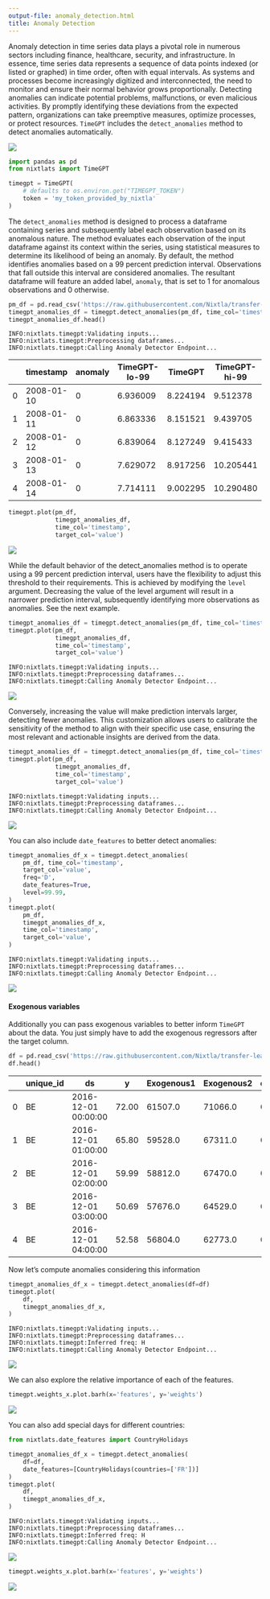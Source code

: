 ```yaml
---
output-file: anomaly_detection.html
title: Anomaly Detection
---
```



Anomaly detection in time series data plays a pivotal role in numerous
sectors including finance, healthcare, security, and infrastructure. In
essence, time series data represents a sequence of data points indexed
(or listed or graphed) in time order, often with equal intervals. As
systems and processes become increasingly digitized and interconnected,
the need to monitor and ensure their normal behavior grows
proportionally. Detecting anomalies can indicate potential problems,
malfunctions, or even malicious activities. By promptly identifying
these deviations from the expected pattern, organizations can take
preemptive measures, optimize processes, or protect resources. `TimeGPT`
includes the `detect_anomalies` method to detect anomalies
automatically.

[![](https://colab.research.google.com/assets/colab-badge.svg)](https://colab.research.google.com/github/Nixtla/nixtla/blob/main/nbs/docs/tutorials/0_anomaly_detection.ipynb)

```python
import pandas as pd
from nixtlats import TimeGPT
```


```python
timegpt = TimeGPT(
    # defaults to os.environ.get("TIMEGPT_TOKEN")
    token = 'my_token_provided_by_nixtla'
)
```

The `detect_anomalies` method is designed to process a dataframe
containing series and subsequently label each observation based on its
anomalous nature. The method evaluates each observation of the input
dataframe against its context within the series, using statistical
measures to determine its likelihood of being an anomaly. By default,
the method identifies anomalies based on a 99 percent prediction
interval. Observations that fall outside this interval are considered
anomalies. The resultant dataframe will feature an added label,
`anomaly`, that is set to 1 for anomalous observations and 0 otherwise.

```python
pm_df = pd.read_csv('https://raw.githubusercontent.com/Nixtla/transfer-learning-time-series/main/datasets/peyton_manning.csv')
timegpt_anomalies_df = timegpt.detect_anomalies(pm_df, time_col='timestamp', target_col='value', freq='D')
timegpt_anomalies_df.head()
```

``` text
INFO:nixtlats.timegpt:Validating inputs...
INFO:nixtlats.timegpt:Preprocessing dataframes...
INFO:nixtlats.timegpt:Calling Anomaly Detector Endpoint...
```

|     | timestamp  | anomaly | TimeGPT-lo-99 | TimeGPT  | TimeGPT-hi-99 |
|-----|------------|---------|---------------|----------|---------------|
| 0   | 2008-01-10 | 0       | 6.936009      | 8.224194 | 9.512378      |
| 1   | 2008-01-11 | 0       | 6.863336      | 8.151521 | 9.439705      |
| 2   | 2008-01-12 | 0       | 6.839064      | 8.127249 | 9.415433      |
| 3   | 2008-01-13 | 0       | 7.629072      | 8.917256 | 10.205441     |
| 4   | 2008-01-14 | 0       | 7.714111      | 9.002295 | 10.290480     |

```python
timegpt.plot(pm_df, 
             timegpt_anomalies_df,
             time_col='timestamp', 
             target_col='value')
```

![](/nixtla/docs/tutorials/0_anomaly_detection_files/figure-markdown_strict/cell-6-output-1.png)

While the default behavior of the detect_anomalies method is to operate
using a 99 percent prediction interval, users have the flexibility to
adjust this threshold to their requirements. This is achieved by
modifying the `level` argument. Decreasing the value of the level
argument will result in a narrower prediction interval, subsequently
identifying more observations as anomalies. See the next example.

```python
timegpt_anomalies_df = timegpt.detect_anomalies(pm_df, time_col='timestamp', target_col='value', freq='D', level=90)
timegpt.plot(pm_df, 
             timegpt_anomalies_df,
             time_col='timestamp', 
             target_col='value')
```

``` text
INFO:nixtlats.timegpt:Validating inputs...
INFO:nixtlats.timegpt:Preprocessing dataframes...
INFO:nixtlats.timegpt:Calling Anomaly Detector Endpoint...
```

![](/nixtla/docs/tutorials/0_anomaly_detection_files/figure-markdown_strict/cell-7-output-2.png)

Conversely, increasing the value will make prediction intervals larger,
detecting fewer anomalies. This customization allows users to calibrate
the sensitivity of the method to align with their specific use case,
ensuring the most relevant and actionable insights are derived from the
data.

```python
timegpt_anomalies_df = timegpt.detect_anomalies(pm_df, time_col='timestamp', target_col='value', freq='D', level=99.99)
timegpt.plot(pm_df, 
             timegpt_anomalies_df,
             time_col='timestamp', 
             target_col='value')
```

``` text
INFO:nixtlats.timegpt:Validating inputs...
INFO:nixtlats.timegpt:Preprocessing dataframes...
INFO:nixtlats.timegpt:Calling Anomaly Detector Endpoint...
```

![](/nixtla/docs/tutorials/0_anomaly_detection_files/figure-markdown_strict/cell-8-output-2.png)

You can also include `date_features` to better detect anomalies:

```python
timegpt_anomalies_df_x = timegpt.detect_anomalies(
    pm_df, time_col='timestamp', 
    target_col='value', 
    freq='D', 
    date_features=True,
    level=99.99,
)
timegpt.plot(
    pm_df, 
    timegpt_anomalies_df_x,
    time_col='timestamp', 
    target_col='value',
)
```

``` text
INFO:nixtlats.timegpt:Validating inputs...
INFO:nixtlats.timegpt:Preprocessing dataframes...
INFO:nixtlats.timegpt:Calling Anomaly Detector Endpoint...
```

![](/nixtla/docs/tutorials/0_anomaly_detection_files/figure-markdown_strict/cell-9-output-2.png)

#### Exogenous variables

Additionally you can pass exogenous variables to better inform `TimeGPT`
about the data. You just simply have to add the exogenous regressors
after the target column.

```python
df = pd.read_csv('https://raw.githubusercontent.com/Nixtla/transfer-learning-time-series/main/datasets/electricity-short-with-ex-vars.csv')
df.head()
```

|     | unique_id | ds                  | y     | Exogenous1 | Exogenous2 | day_0 | day_1 | day_2 | day_3 | day_4 | day_5 | day_6 |
|-----|-----------|---------------------|-------|------------|------------|-------|-------|-------|-------|-------|-------|-------|
| 0   | BE        | 2016-12-01 00:00:00 | 72.00 | 61507.0    | 71066.0    | 0.0   | 0.0   | 0.0   | 1.0   | 0.0   | 0.0   | 0.0   |
| 1   | BE        | 2016-12-01 01:00:00 | 65.80 | 59528.0    | 67311.0    | 0.0   | 0.0   | 0.0   | 1.0   | 0.0   | 0.0   | 0.0   |
| 2   | BE        | 2016-12-01 02:00:00 | 59.99 | 58812.0    | 67470.0    | 0.0   | 0.0   | 0.0   | 1.0   | 0.0   | 0.0   | 0.0   |
| 3   | BE        | 2016-12-01 03:00:00 | 50.69 | 57676.0    | 64529.0    | 0.0   | 0.0   | 0.0   | 1.0   | 0.0   | 0.0   | 0.0   |
| 4   | BE        | 2016-12-01 04:00:00 | 52.58 | 56804.0    | 62773.0    | 0.0   | 0.0   | 0.0   | 1.0   | 0.0   | 0.0   | 0.0   |

Now let’s compute anomalies considering this information

```python
timegpt_anomalies_df_x = timegpt.detect_anomalies(df=df)
timegpt.plot(
    df, 
    timegpt_anomalies_df_x,
)
```

``` text
INFO:nixtlats.timegpt:Validating inputs...
INFO:nixtlats.timegpt:Preprocessing dataframes...
INFO:nixtlats.timegpt:Inferred freq: H
INFO:nixtlats.timegpt:Calling Anomaly Detector Endpoint...
```

![](/nixtla/docs/tutorials/0_anomaly_detection_files/figure-markdown_strict/cell-11-output-2.png)

We can also explore the relative importance of each of the features.

```python
timegpt.weights_x.plot.barh(x='features', y='weights')
```

![](/nixtla/docs/tutorials/0_anomaly_detection_files/figure-markdown_strict/cell-12-output-1.png)

You can also add special days for different countries:

```python
from nixtlats.date_features import CountryHolidays
```


```python
timegpt_anomalies_df_x = timegpt.detect_anomalies(
    df=df,
    date_features=[CountryHolidays(countries=['FR'])]
)
timegpt.plot(
    df, 
    timegpt_anomalies_df_x,
)
```

``` text
INFO:nixtlats.timegpt:Validating inputs...
INFO:nixtlats.timegpt:Preprocessing dataframes...
INFO:nixtlats.timegpt:Inferred freq: H
INFO:nixtlats.timegpt:Calling Anomaly Detector Endpoint...
```

![](/nixtla/docs/tutorials/0_anomaly_detection_files/figure-markdown_strict/cell-14-output-2.png)

```python
timegpt.weights_x.plot.barh(x='features', y='weights')
```

![](/nixtla/docs/tutorials/0_anomaly_detection_files/figure-markdown_strict/cell-15-output-1.png)

